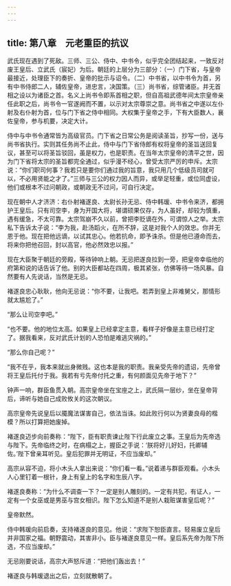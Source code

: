 ```yaml
---
---
---
```

title: 第八章　元老重臣的抗议
---




武氏现在遇到了死敌。三师、三公、侍中、中书令，似乎完全团结起来，一致反对废王皇后、立武氏（宸妃）为后。朝廷的上层分为三部分：（一）门下省，与皇帝最接近，处理臣下的奏折、皇帝的批示与诏令。（二）中书省，以中书令为首，另有中书侍郎二人，辅佐皇帝，进忠言，决国策。（三）尚书省，综管诸臣。并无首相之设以为诸臣之首。名义上尚书令即系首相之职，但自高祖武德年间太宗皇帝亲任此职之后，尚书令一官遂阙而不置，以示对太宗尊崇之意。尚书省之中遂以左仆射及右仆射为首，位与门下省之侍中相同。大权集于皇帝之手，下有大臣数人，襄佐皇帝，参与机要，决定大计。

侍中与中书令通常皆为高级官员。门下省之日常公务是阅读圣旨，抄写一份，送与尚书省执行。实则其任务尚不止此，侍中与门下省侍郎有权将皇帝的圣旨送回复议，甚至可以将圣旨驳回，虽是权力，也是职责。在当年太宗皇帝的清平之世，因为门下省将太宗的圣旨都完全通过，似乎漫不经心，曾受太宗严厉的申斥。太宗说：“你们职司何事？我若只是要你们通过我的旨意，我只用几个低级员司就可以，不必用贤能之才了。”三师与三公的权力因人而异，或举足轻重，或位同虚设，他们或根本不过问朝政，或朝政无不过问，可自行决定。

现在朝中人才济济：右仆射褚遂良、太尉长孙无忌、侍中韩瑗、中书令来济，都拥护王皇后。只有司空李，身为开国大将，堪谓硕果仅存，为人虽好，却较为慎重，遇有缓急，不太可靠。太宗驾崩不久以前，曾把李贬谪在外，可谓惊人之举。太宗私下告诉太子说：“李为我，赴汤蹈火，在所不辞，这是对我个人的效忠。你并无恩于他。现在把他远谪，以试其忠心。他若抗命，即予诛杀。但是他已遵命而去，将来你把他召回，封以高官，他必然效忠以报。”

现在大臣聚于朝廷的旁殿，等待钟响上朝。无忌把遂良拉到一旁，把皇帝幸临他的府第和说的话告诉了他。别的大臣都站在四周，极其紧张，仿佛等待一场风暴。自然要有人先说话，当然是无忌。

褚遂良忠心耿耿，他向无忌说：“你不要，让我吧。若弄到皇上非难舅父，那情形就太尴尬了。”

“那么让司空李吧。”

“也不要。他的地位太高。如果皇上已经拿定主意，看样子好像是主意已经打定了。据我看来，反对武氏计划的人恐怕是难逃灾祸的。”



“那么你自己呢？”

“我不在乎，我本来就出身微贱。这也本是我的职责。我亲受先帝的遗诏，先帝曾将王皇后托付于我。我若有亏先帝付托之重，有何颜面见先帝于地下？”

钟声一响，群臣鱼贯入朝。高宗皇帝坐在宝座之上，武氏隔一层纱，坐在皇帝背后，谛听与她自己成败攸关的这次朝议。

高宗皇帝先说皇后以魇魔法谋害自己，依法当诛。如此败行何以为贤妻良母的楷模？所以打算把她废掉。

褚遂良迈步向前奏称：“陛下，臣有职责谏止陛下行此废立之事。王皇后为先帝选与陛下。先帝临终之时，在病榻之上，握臣之手说：‘朕将好儿好妇，托卿辅佐。’陛下曾亲耳听见。皇后犯罪并无明证，不应当废却。”

高宗从容不迫，将小木头人拿出来说：“你们看一看。”说着递与群臣观看。小木头人心里钉着一根针，身上有皇上的名字和生辰八字。

褚遂良奏称：“为什么不调查一下？一定是别人雕刻的。一定有共犯，有证人，一定有一个女巫或是男巫与宫女相识。陛下怎么知道不是别人栽赃谋害皇后呢？”

皇帝默然。

侍中韩瑗向前启奏，支持褚遂良的意见。他说：“求陛下恕臣直言。轻易废立皇后并非国家之福。朝野震动，其害非小。臣与褚遂良意见一样。皇后系先帝为陛下所选，不应当废却。”

无忌刚要说话，高宗大声怒斥道：“把他们轰出去！”

褚遂良与韩瑗退出之后，立刻就散朝了。